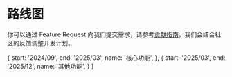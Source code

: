 
# 路线图

你可以通过 Feature Request 向我们提交需求，请参考[贡献指南](/guides/slide/contributing)，我们会结合社区的反馈调整开发计划。

  {
    start: '2024/09',
    end: '2025/03',
    name: '核心功能',
  },
  {
    start: '2025/03',
    end: '2025/12',
    name: '其他功能',
  }
]

<Roadmap data={data} />
